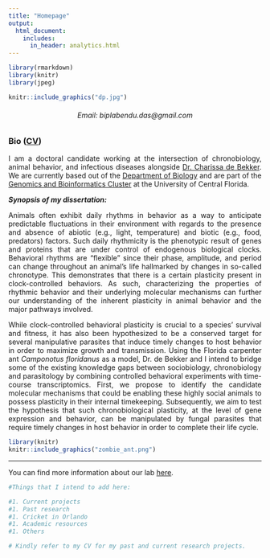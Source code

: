 ```yaml
---
title: "Homepage"
output: 
  html_document:
    includes:
      in_header: analytics.html
---
```


<style>
body {text-align: justify}
</style>

```r
library(rmarkdown)
library(knitr)
library(jpeg)
```


```r
knitr::include_graphics("dp.jpg")
```
   
<h6 style="text-align: center;" markdown="1">Email: biplabendu.das@gmail.com</h6>     
       
### Bio ([CV](cv.html))   
    
I am a doctoral candidate working at the intersection of chronobiology, animal behavior, and infectious diseases alongside [Dr. Charissa de Bekker](http://sciences.ucf.edu/biology/debekkerlab/). We are currently based out of the [Department of Biology](http://sciences.ucf.edu/biology/) and are part of the [Genomics and Bioinformatics Cluster](https://www.ucf.edu/research/genomics-bioinformatics/) at the University of Central Florida.


__*Synopsis of my dissertation:*__

Animals often exhibit daily rhythms in behavior as a way to anticipate predictable fluctuations in their environment with regards to the presence and absence of abiotic (e.g., light, temperature) and biotic (e.g., food, predators) factors. Such daily rhythmicity is the phenotypic result of genes and proteins that are under control of endogenous biological clocks. Behavioral rhythms are “flexible” since their phase, amplitude, and period can change throughout an animal’s life hallmarked by changes in so-called chronotype. This demonstrates that there is a certain plasticity present in clock-controlled behaviors. As such, characterizing the properties of rhythmic behavior and their underlying molecular mechanisms can further our understanding of the inherent plasticity in animal behavior and the major pathways involved. 

While clock-controlled behavioral plasticity is crucial to a species’ survival and fitness, it has also been hypothesized to be a conserved target for several manipulative parasites that induce timely changes to host behavior in order to maximize growth and transmission. Using the Florida carpenter ant *Camponotus floridanus* as a model, Dr. de Bekker and I intend to bridge some of the existing knowledge gaps between sociobiology, chronobiology and parasitology by combining controlled behavioral experiments with time-course transcriptomics. First, we propose to identify the candidate molecular mechanisms that could be enabling these highly social animals to possess plasticity in their internal timekeeping. Subsequently, we aim to test the hypothesis that such chronobiological plasticity, at the level of gene expression and behavior, can be manipulated by fungal parasites that require timely changes in host behavior in order to complete their life cycle.


```r
library(knitr)
knitr::include_graphics("zombie_ant.png")
```
   

----------------------------------

You can find more information about our lab [here](http://sciences.ucf.edu/biology/debekkerlab/).


```r
#Things that I intend to add here:

#1. Current projects
#1. Past research 
#1. Cricket in Orlando
#1. Academic resources 
#1. Others
```

```r
# Kindly refer to my CV for my past and current research projects.
```
